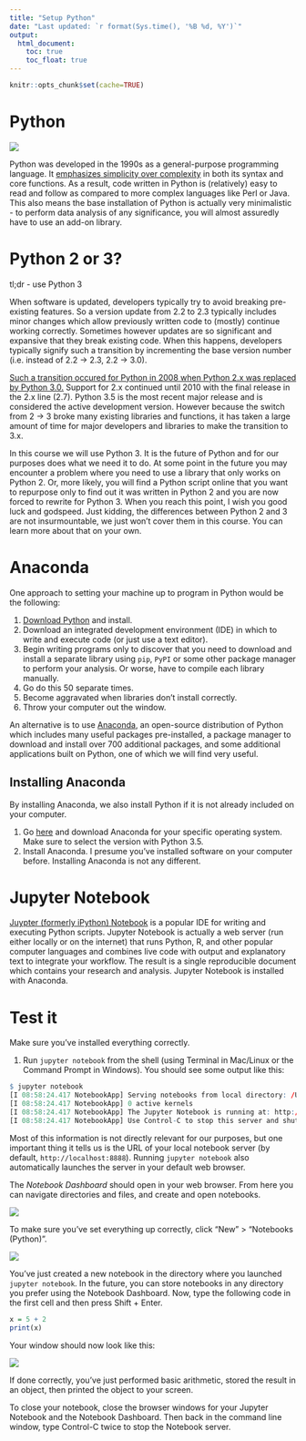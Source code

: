 ```yaml
---
title: "Setup Python"
date: "Last updated: `r format(Sys.time(), '%B %d, %Y')`"
output:
  html_document:
    toc: true
    toc_float: true
---
```


```r
knitr::opts_chunk$set(cache=TRUE)
```

# Python

[![](images/xkcd_python.png)](https://xkcd.com/353/)

Python was developed in the 1990s as a general-purpose programming language. It [emphasizes simplicity over complexity](https://en.wikipedia.org/wiki/Zen_of_Python) in both its syntax and core functions. As a result, code written in Python is (relatively) easy to read and follow as compared to more complex languages like Perl or Java. This also means the base installation of Python is actually very minimalistic - to perform data analysis of any significance, you will almost assuredly have to use an add-on library.

# Python 2 or 3?

tl;dr - use Python 3

When software is updated, developers typically try to avoid breaking pre-existing features. So a version update from 2.2 to 2.3 typically includes minor changes which allow previously written code to (mostly) continue working correctly. Sometimes however updates are so significant and expansive that they break existing code. When this happens, developers typically signify such a transition by incrementing the base version number (i.e. instead of 2.2 -> 2.3, 2.2 -> 3.0).

[Such a transition occured for Python in 2008 when Python 2.x was replaced by Python 3.0.](https://wiki.python.org/moin/Python2orPython3) Support for 2.x continued until 2010 with the final release in the 2.x line (2.7). Python 3.5 is the most recent major release and is considered the active development version. However because the switch from 2 -> 3 broke many existing libraries and functions, it has taken a large amount of time for major developers and libraries to make the transition to 3.x.

In this course we will use Python 3. It is the future of Python and for our purposes does what we need it to do. At some point in the future you may encounter a problem where you need to use a library that only works on Python 2. Or, more likely, you will find a Python script online that you want to repurpose only to find out it was written in Python 2 and you are now forced to rewrite for Python 3. When you reach this point, I wish you good luck and godspeed. Just kidding, the differences between Python 2 and 3 are not insurmountable, we just won't cover them in this course. You can learn more about that on your own.

# Anaconda

One approach to setting your machine up to program in Python would be the following:

1. [Download Python](https://www.python.org/downloads/) and install.
2. Download an integrated development environment (IDE) in which to write and execute code (or just use a text editor).
3. Begin writing programs only to discover that you need to download and install a separate library using `pip`, `PyPI` or some other package manager to perform your analysis. Or worse, have to compile each library manually.
4. Go do this 50 separate times.
5. Become aggravated when libraries don't install correctly.
6. Throw your computer out the window.

An alternative is to use [Anaconda](https://www.continuum.io/downloads), an open-source distribution of Python which includes many useful packages pre-installed, a package manager to download and install over 700 additional packages, and some additional applications built on Python, one of which we will find very useful.

## Installing Anaconda

By installing Anaconda, we also install Python if it is not already included on your computer.

1. Go [here](https://www.continuum.io/downloads) and download Anaconda for your specific operating system. Make sure to select the version with Python 3.5.
2. Install Anaconda. I presume you've installed software on your computer before. Installing Anaconda is not any different.

# Jupyter Notebook

[Juypter (formerly iPython) Notebook](http://jupyter.org/) is a popular IDE for writing and executing Python scripts. Jupyter Notebook is actually a web server (run either locally or on the internet) that runs Python, R, and other popular computer languages and combines live code with output and explanatory text to integrate your workflow. The result is a single reproducible document which contains your research and analysis. Jupyter Notebook is installed with Anaconda.

# Test it

Make sure you've installed everything correctly.

1. Run `jupyter notebook` from the shell (using Terminal in Mac/Linux or the Command Prompt in Windows). You should see some output like this:

```r
$ jupyter notebook
[I 08:58:24.417 NotebookApp] Serving notebooks from local directory: /Users/benjamin
[I 08:58:24.417 NotebookApp] 0 active kernels
[I 08:58:24.417 NotebookApp] The Jupyter Notebook is running at: http://localhost:8888/
[I 08:58:24.417 NotebookApp] Use Control-C to stop this server and shut down all kernels (twice to skip confirmation).
```

Most of this information is not directly relevant for our purposes, but one important thing it tells us is the URL of your local notebook server (by default, `http://localhost:8888`). Running `jupyter notebook` also automatically launches the server in your default web browser.

The *Notebook Dashboard* should open in your web browser. From here you can navigate directories and files, and create and open notebooks.

![](images/jupyter_server.png)

To make sure you've set everything up correctly, click "New" > "Notebooks (Python)".

![](images/jupyter_new_notebook.png)

You've just created a new notebook in the directory where you launched `jupyter notebook`. In the future, you can store notebooks in any directory you prefer using the Notebook Dashboard. Now, type the following code in the first cell and then press Shift + Enter.

```r
x = 5 + 2
print(x)
```

Your window should now look like this:

![](images/jupyter_test.png)

If done correctly, you've just performed basic arithmetic, stored the result in an object, then printed the object to your screen.

To close your notebook, close the browser windows for your Jupyter Notebook and the Notebook Dashboard. Then back in the command line window, type Control-C twice to stop the Notebook server.

